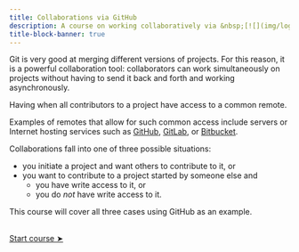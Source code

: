 ```yaml
---
title: Collaborations via GitHub
description: A course on working collaboratively via &nbsp;[![](img/logo_github_red.png){width="1.3em" fig-alt="noshadow"}](https://github.com/)
title-block-banner: true
---
```


:::{.topdef}

Git is very good at merging different versions of projects. For this reason, it is a powerful collaboration tool: collaborators can work simultaneously on projects without having to send it back and forth and working asynchronously.

Having  when all contributors to a project have access to a common remote.

Examples of remotes that allow for such common access include servers or Internet hosting services such as [GitHub](https://github.com/), [GitLab](https://gitlab.com/), or [Bitbucket](https://bitbucket.org/).

Collaborations fall into one of three possible situations:

- you initiate a project and want others to contribute to it, or
- you want to contribute to a project started by someone else and
	- you have write access to it, or
    - you do *not* have write access to it.

This course will cover all three cases using GitHub as an example.

:::

<br>
[[Start course ➤](col_setup.qmd)]{.topinline}
